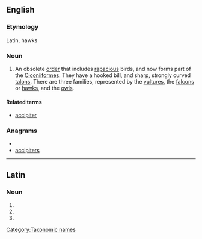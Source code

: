 {{wikipedia}}
==English==

===Etymology===
Latin, hawks

===Noun===
{{infl|en|noun|g=p}}

# {{obsolete|zoology}} An obsolete [[order]] that includes [[rapacious]] birds, and now forms part of the [[Ciconiiformes]]. They have a hooked bill, and sharp, strongly curved [[talons]]. There are three families, represented by the [[vulture]]s, the [[falcon]]s or [[hawk]]s, and the [[owl]]s.

====Related terms====
* [[accipiter]]

===Anagrams===
* {{alphagram|acceiiprst}}
* [[accipiters#English|accipiters]]

[[Category:Taxonomic names]]

----

==Latin==

===Noun===
{{la-noun-form|accipitrēs}}

# {{inflection of|accipiter|accipiter|nom|p|lang=la}}
# {{inflection of|accipiter|accipiter|acc|p|lang=la}}
# {{inflection of|accipiter|accipiter|voc|p|lang=la}}